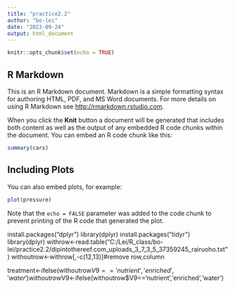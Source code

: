 ```yaml
---
title: "practice2.2"
author: "bo-lei"
date: "2023-09-24"
output: html_document
---
```


```r
knitr::opts_chunk$set(echo = TRUE)
```

## R Markdown

This is an R Markdown document. Markdown is a simple formatting syntax for authoring HTML, PDF, and MS Word documents. For more details on using R Markdown see <http://rmarkdown.rstudio.com>.

When you click the **Knit** button a document will be generated that includes both content as well as the output of any embedded R code chunks within the document. You can embed an R code chunk like this:

```r
summary(cars)
```

## Including Plots

You can also embed plots, for example:

```r
plot(pressure)
```

Note that the `echo = FALSE` parameter was added to the code chunk to prevent printing of the R code that generated the plot.


install.packages("dplyr")
library(dplyr)
install.packages("tidyr")
library(dplyr)
withrow<-read.table("C:/Lei/R_class/bo-lei/practice2.2/dipintothereef.com_uploads_3_7_3_5_37359245_rairuoho.txt")
withoutrow<-withrow[,-c(12,13)]#remove row,column


treatment<-ifelse(withoutrow$V9=='nutrient','enriched','water')
 withoutrow$V9<-ifelse(withoutrow$V9=='nutrient','enriched','water')